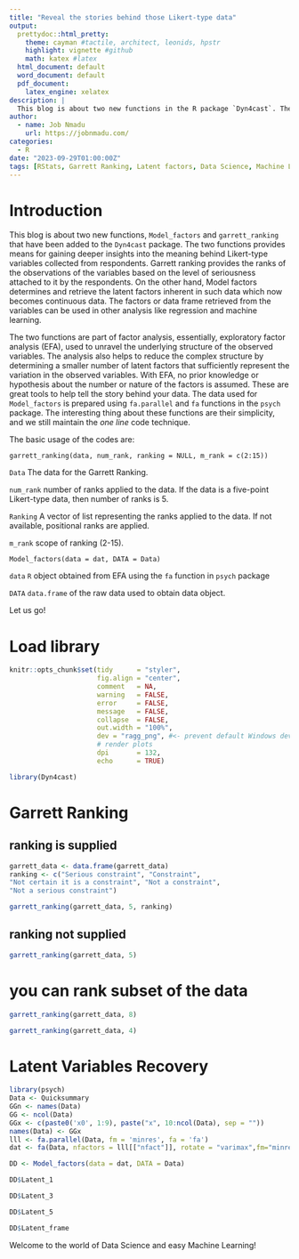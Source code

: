 ```yaml
---
title: "Reveal the stories behind those Likert-type data"
output:
  prettydoc::html_pretty:
    theme: cayman #tactile, architect, leonids, hpstr
    highlight: vignette #github
    math: katex #latex
  html_document: default
  word_document: default
  pdf_document: 
    latex_engine: xelatex
description: |
  This blog is about two new functions in the R package `Dyn4cast`. The power of one line of code technology is still maintained.
author:
  - name: Job Nmadu
    url: https://jobnmadu.com/
categories:
  - R
date: "2023-09-29T01:00:00Z"
tags: [RStats, Garrett Ranking, Latent factors, Data Science, Machine Learning]
---
```


# Introduction

This blog is about two new functions, `Model_factors` and `garrett_ranking` that have been added to the `Dyn4cast` package. The two functions provides means for gaining deeper insights into the meaning behind Likert-type variables collected from respondents. Garrett ranking provides the ranks of the observations of the variables based on the level of seriousness attached to it by the respondents. On the other hand, Model factors determines and retrieve the latent factors inherent in such data which now becomes continuous data. The factors or data frame retrieved from the variables can be used in other analysis like regression and machine learning. 

The two functions are part of factor analysis, essentially, exploratory factor analysis (EFA), used to unravel the underlying structure of the observed variables. The analysis also helps to reduce the complex structure by determining a smaller number of latent factors that sufficiently represent the variation in the observed variables. With EFA, no prior knowledge or hypothesis about the number or nature of the factors is assumed. These are great tools to help tell the story behind your data. The data used for `Model_factors` is prepared using `fa.parallel` and `fa` functions in the `psych` package. The interesting thing about these functions are their simplicity, and we still maintain the _one line_ code technique.

The basic usage of the codes are:

`garrett_ranking(data, num_rank, ranking = NULL, m_rank = c(2:15))`

`Data` The data for the Garrett Ranking.

`num_rank` number of ranks applied to the data. If the data is a five-point Likert-type data, then number of ranks is 5.

`Ranking` A vector of list representing the ranks applied to the data. If not available, positional ranks are applied.

`m_rank` scope of ranking (2-15).

`Model_factors(data = dat, DATA = Data)`

`data` `R` object⁠ obtained from EFA using the `fa` function in `psych` package

`DATA` `data.frame` of the raw data used to obtain data object.


Let us go!

# Load library

```r
knitr::opts_chunk$set(tidy      = "styler",
                      fig.align = "center",
                      comment   = NA,
                      warning   = FALSE,
                      error     = FALSE,
                      message   = FALSE,
                      collapse  = FALSE,
                      out.width = "100%",
                      dev = "ragg_png", #<- prevent default Windows device to
                      # render plots
                      dpi       = 132,
                      echo      = TRUE)
```


```r
library(Dyn4cast)
```

# Garrett Ranking

## ranking is supplied

```r

garrett_data <- data.frame(garrett_data)
ranking <- c("Serious constraint", "Constraint",
"Not certain it is a constraint", "Not a constraint",
"Not a serious constraint")

garrett_ranking(garrett_data, 5, ranking)
```

## ranking not supplied

```r
garrett_ranking(garrett_data, 5)
```

# you can rank subset of the data

```r

garrett_ranking(garrett_data, 8)

garrett_ranking(garrett_data, 4)
```

# Latent Variables Recovery

```r
library(psych)
Data <- Quicksummary
GGn <- names(Data)
GG <- ncol(Data)
GGx <- c(paste0('x0', 1:9), paste("x", 10:ncol(Data), sep = ""))
names(Data) <- GGx
lll <- fa.parallel(Data, fm = 'minres', fa = 'fa')
dat <- fa(Data, nfactors = lll[["nfact"]], rotate = "varimax",fm="minres")

DD <- Model_factors(data = dat, DATA = Data)

DD$Latent_1

DD$Latent_3

DD$Latent_5

DD$Latent_frame

```


Welcome to the world of Data Science and easy Machine Learning!
